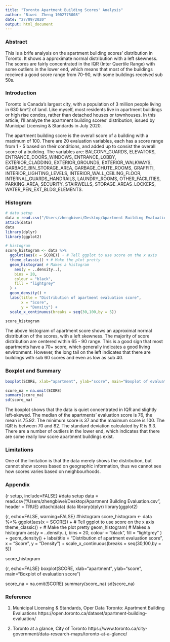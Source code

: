 ```yaml
---
title: "Toronto Apartment Building Scores' Analysis"
author: "Biwei  Zheng 1002775008"
date: "27/09/2020"
output: html_document
---
```


### Abstract

This is a brife analysis on the apartment building scores' distribution in Toronto. It shows a approximate normal distribution with a left skewness. The scores are fairly concentrated in the IQR (Inter Quertile Range) with some outliers in the lower end, which means that most of the buildings received a good score range from 70-90, with some buildings received sub 50s. 

### Introduction
Toronto is Canada's largest city, with a population of 3 million people living in 630 km^2 of land. Like myself, most residents live in apartment buildings or high rise condos, rather than detached houses or townhouses. In this article, I'll analyze the apartment building scores' distribution, issued by Municipal Licensing & Standards in July 2020. 

The apartment building score is the overall score of a building with a maximum of 100. There are 20 evaluation variables, each has a score range from 1 - 5 based on their conditions, and added up to consist the overall score of a building. The variables are: BALCONY_GUARDS, ELEVATORS, ENTRANCE_DOORS_WINDOWS, ENTRANCE_LOBBY, EXTERIOR_CLADDING, EXTERIOR_GROUNDS, EXTERIOR_WALKWAYS, GARBAGE_BIN_STORAGE_AREA, GARBAGE_CHUTE_ROOMS, GRAFFITI, INTERIOR_LIGHTING_LEVELS, INTERIOR_WALL_CEILING_FLOOR,  INTERNAL_GUARDS_HANDRAILS, LAUNDRY_ROOMS, OTHER_FACILITIES, PARKING_AREA, SECURITY, STAIRWELLS, STORAGE_AREAS_LOCKERS, WATER_PEN_EXT_BLDG_ELEMENTS. 



### Histogram

```r
# data setup
data = read.csv("/Users/zhengbiwei/Desktop/Apartment Building Evaluation.csv", header = TRUE)
attach(data)
data
library(dplyr)
library(ggplot2)
```

```r
# histogram
score_histogram <- data %>%
  ggplot(aes(x = SCORE)) + # Tell ggplot to use score on the x axis
  theme_classic() + # Make the plot pretty
  geom_histogram( # Makes a histogram
    aes(y = ..density..),
    bins = 20,
    colour = "black",
    fill = "lightgrey"
  ) +
  geom_density() +
  labs(title = "Distribution of apartment evaluation score",
       x = "Score",
       y = "Density") +
  scale_x_continuous(breaks = seq(30,100,by = 5))

score_histogram
```

The above histogram of apartment score shows an approximat normal distribution of the scores, with a left skewness. The majority of score distribution are centered within 65 - 90 range. This is a good sign that most apartments have a 70+ score, which generally indicates a good living environment. However, the long tail on the left indicates that there are buildings with sub 60 scores and even as low as sub 40. 



### Boxplot and Summary

```r
boxplot(SCORE, xlab="apartment", ylab="score", main="Boxplot of evaluation score")

score_na = na.omit(SCORE)
summary(score_na)
sd(score_na)
```


The boxplot shows that the data is quiet concentrated in IQR and slightly left-skewed. The median of the apartments' evaluation score is 76, the mean is 75.92. The minimum score is 37 and the maximum score is 100. The IQR is between 70 and 82. The standard deviation calculated by R is 9.3. There are a number of outliers in the lower end, which indicates that there are some really low score apartment buildings exist.



### Limitations
One of the limitation is that the data merely shows the distribution, but cannot show scores based on geographic information, thus we cannot see how scores varies based on neighbourhoods. 

### Appendix
{r setup, include=FALSE}
#data setup
data = read.csv("/Users/zhengbiwei/Desktop/Apartment Building Evaluation.csv", header = TRUE)
attach(data)
data
library(dplyr)
library(ggplot2)

{r, echo=FALSE, warning=FALSE}
#histogram
score_histogram <- data %>%
  ggplot(aes(x = SCORE)) + # Tell ggplot to use score on the x axis
  theme_classic() + # Make the plot pretty
  geom_histogram( # Makes a histogram
    aes(y = ..density..),
    bins = 20,
    colour = "black",
    fill = "lightgrey"
  ) +
  geom_density() +
  labs(title = "Distribution of apartment evaluation score",
       x = "Score",
       y = "Density") +
  scale_x_continuous(breaks = seq(30,100,by = 5))

score_histogram

{r, echo=FALSE}
boxplot(SCORE, xlab="apartment", ylab="score", main="Boxplot of evaluation score")

score_na = na.omit(SCORE)
summary(score_na)
sd(score_na)


### Reference
1. Municipal Licensing & Standards, Oper Data Toronto: Apartment Building Evaluations
https://open.toronto.ca/dataset/apartment-building-evaluation/

2. Toronto at a glance, City of Toronto 
https://www.toronto.ca/city-government/data-research-maps/toronto-at-a-glance/



